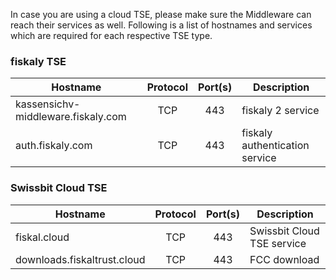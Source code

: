 In case you are using a cloud TSE, please make sure the Middleware can reach their services as well. Following is a list of hostnames and services which are required for each respective TSE type.

### fiskaly TSE

| Hostname                           | Protocol | Port(s) | Description                    |
| ---------------------------------- | :------: | :-----: | ------------------------------ |
| kassensichv-middleware.fiskaly.com |   TCP    |   443   | fiskaly 2 service              |
| auth.fiskaly.com                   |   TCP    |   443   | fiskaly authentication service |

### Swissbit Cloud TSE

| Hostname                    | Protocol | Port(s) | Description                |
| --------------------------- | :------: | :-----: | -------------------------- |
| fiskal.cloud                |   TCP    |   443   | Swissbit Cloud TSE service |
| downloads.fiskaltrust.cloud |   TCP    |   443   | FCC download               |
